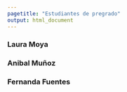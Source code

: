 ```yaml
---
pagetitle: "Estudiantes de pregrado"
output: html_document
---
```

### Laura Moya

### Anibal Muñoz

### Fernanda Fuentes
